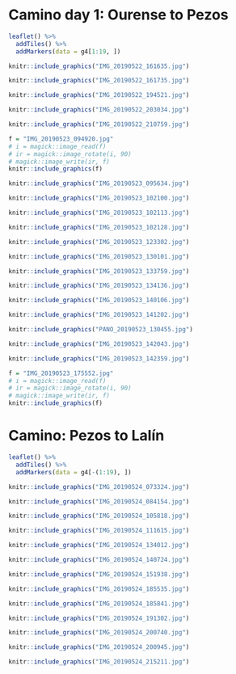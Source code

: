 # Camino day 1: Ourense to Pezos

```r
leaflet() %>% 
  addTiles() %>% 
  addMarkers(data = g4[1:19, ])
```



```r
knitr::include_graphics("IMG_20190522_161635.jpg")

```



```r
knitr::include_graphics("IMG_20190522_161735.jpg")
```



```r
knitr::include_graphics("IMG_20190522_194521.jpg")
```



```r
knitr::include_graphics("IMG_20190522_203034.jpg")
```



```r
knitr::include_graphics("IMG_20190522_210759.jpg")
```



```r
f = "IMG_20190523_094920.jpg"
# i = magick::image_read(f)
# ir = magick::image_rotate(i, 90)
# magick::image_write(ir, f)
knitr::include_graphics(f)
```



```r
knitr::include_graphics("IMG_20190523_095634.jpg")
```



```r
knitr::include_graphics("IMG_20190523_102100.jpg")
```



```r
knitr::include_graphics("IMG_20190523_102113.jpg")
```



```r
knitr::include_graphics("IMG_20190523_102128.jpg")
```



```r
knitr::include_graphics("IMG_20190523_123302.jpg")
```



```r
knitr::include_graphics("IMG_20190523_130101.jpg")
```



```r
knitr::include_graphics("IMG_20190523_133759.jpg")
```



```r
knitr::include_graphics("IMG_20190523_134136.jpg")
```



```r
knitr::include_graphics("IMG_20190523_140106.jpg")
```



```r
knitr::include_graphics("IMG_20190523_141202.jpg")
```



```r
knitr::include_graphics("PANO_20190523_130455.jpg")
```



```r
knitr::include_graphics("IMG_20190523_142043.jpg")
```



```r
knitr::include_graphics("IMG_20190523_142359.jpg")
```



```r
f = "IMG_20190523_175552.jpg"
# i = magick::image_read(f)
# ir = magick::image_rotate(i, 90)
# magick::image_write(ir, f)
knitr::include_graphics(f)
```

# Camino: Pezos to Lalín


```r
leaflet() %>% 
  addTiles() %>% 
  addMarkers(data = g4[-(1:19), ])
```


```r
knitr::include_graphics("IMG_20190524_073324.jpg")
```



```r
knitr::include_graphics("IMG_20190524_084154.jpg")
```



```r
knitr::include_graphics("IMG_20190524_105818.jpg")
```



```r
knitr::include_graphics("IMG_20190524_111615.jpg")
```



```r
knitr::include_graphics("IMG_20190524_134012.jpg")
```



```r
knitr::include_graphics("IMG_20190524_140724.jpg")
```



```r
knitr::include_graphics("IMG_20190524_151938.jpg")
```



```r
knitr::include_graphics("IMG_20190524_185535.jpg")
```



```r
knitr::include_graphics("IMG_20190524_185841.jpg")
```



```r
knitr::include_graphics("IMG_20190524_191302.jpg")
```



```r
knitr::include_graphics("IMG_20190524_200740.jpg")
```



```r
knitr::include_graphics("IMG_20190524_200945.jpg")
```



```r
knitr::include_graphics("IMG_20190524_215211.jpg")
```


